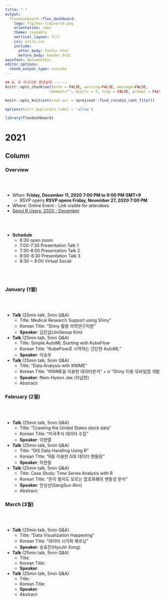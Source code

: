 ```yaml
---
title: "."
output: 
  flexdashboard::flex_dashboard:
    logo: fig/hex-tidyverse.png
    orientation: rows    
    theme: readable
    vertical_layout: fill
    css: extra.css
    include:
      after_body: footer.html
      before_body: header.html
mainfont: NanumGothic 
editor_options: 
  chunk_output_type: console
---
```


```r
## 0. R 마크다운 환경설정 ------
knitr::opts_chunk$set(echo = FALSE, warning=FALSE, message=FALSE,
                    comment="", digits = 3, tidy = FALSE, prompt = FALSE, fig.align = 'center')

knitr::opts_knit$set(root.dir = rprojroot::find_rstudio_root_file())

options(knitr.duplicate.label = 'allow')

library(flexdashboard)
```


2021
===============================================================================


Column {.tabset}
-----------------------------------------------------------------------------

### Overview

<br>
<br>

- When: **Friday, December 11, 2020 7:00 PM to 9:00 PM GMT+9**
    - RSVP opens **RSVP opens Friday, November 27, 2020 7:00 PM**
- Where: Online Event - Link visible for attendees
- [Seoul R Users: 2020 - December](https://www.meetup.com/seoul-r-meetup/events/ccqpbsybcqbmb/)

<br>
<br>

- **Schedule**
    - 6:30 open zoom
    - 7:00-7:30 Presentation Talk 1
    - 7:30-8:00 Presentation Talk 2
    - 8:00-8:30 Presentation Talk 3
    - 8:30 ~ 9:00 Virtual Social

<br>
<br>


### January (1월)

<br>
<br>


- **Talk** (25min talk, 5min Q&A)
    - Title: Medical Research Support using Shiny"
    - Korean Title: "Shiny 활용 의학연구지원" 
    - **Speaker**: 김진섭(JinSeoup Kim)
- **Talk** (25min talk, 5min Q&A)
    - Title: Simple AutoML Starting with KubeFlow
    - Korean Title: "KubeFlow로 시작하는 간단한 AutoML"
    - **Speaker**: 이승우
- **Talk** (25min talk, 5min Q&A)
    - Title: "Data Analysis with KNIME"
    - Korean Title: "KNIME을 이용한 데이터분석" + $\alpha$ "Shiny 이용 모바일앱 개발
    - **Speaker**: Nam-Hyeon Jee (지남현)
    - Abstract: 

### February (2월)

<br>
<br>


- **Talk** (25min talk, 5min Q&A)
    - Title: "Crawling the United States stock data"
    - Korean Title: "미국주식 데이터 수집"
    - **Speaker**: 이현열
- **Talk** (25min talk, 5min Q&A)
    - Title: "GIS Data Handling Using R"
    - Korean Title: "R을 이용한 GIS 데이터 핸들링"
    - **Speaker**: 하헌철
- **Talk** (25min talk, 5min Q&A)
    - Title: Case Study: Time Series Analysis with R
    - Korean Title: "돈이 될지도 모르는 암호화폐의 변동성 분석"
    - **Speaker**: 안상선(SangSun Ahn)
    - Abstract: 


### March (3월)

<br>
<br>


- **Talk** (25min talk, 5min Q&A)
    - Title: "Data Visualization Happening"
    - Korean Title: "데이터 시각화 해프닝"
    - **Speaker**: 송효진(HyoJin Song)
- **Talk** (25min talk, 5min Q&A)
    - Title: 
    - Korean Title: 
    - **Speaker**: 
- **Talk** (25min talk, 5min Q&A)
    - Title: 
    - Korean Title: 
    - **Speaker**: 
    - Abstract: 

